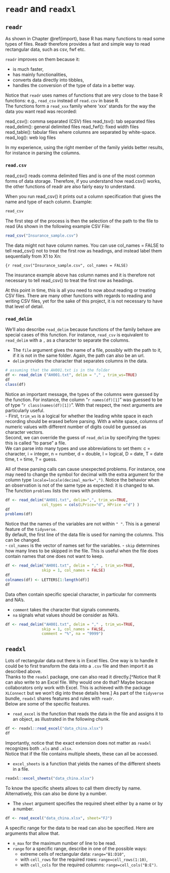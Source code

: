 # `readr`  and `readxl`  {#readr}  
 
 


## `readr`



As shown in Chapter \@ref(import), base R has many functions to read some types of files. Readr therefore provides a fast and simple way to read rectangular data, such as csv, fwf etc. 



`readr` improves on them because it:  

- is much faster,
- has mainly functionalities,
- converts data directly into tibbles,
- handles the conversion of the type of data in a better way.


Notice that `readr` uses names of functions that are very close to the base R functions: e.g., `read_csv` instead of `read.csv` in base R.    
The functions form  a `read_xxx` family where 'xxx' stands for the way the data you want read was recorded:

read_csv(): comma separated (CSV) files
read_tsv(): tab separated files
read_delim(): general delimited files
read_fwf(): fixed width files
read_table(): tabular files where columns are separated by white-space.
read_log(): web log files

In my experience, using the right member of the family yields better results, for instance in parsing the columns.

### `read.csv`

read_csv() reads comma delimited files and is one of the most common forms of data storage. Therefore, if you understand how read.csv() works, the other functions of readr are also fairly easy to understand. 

When you run read_csv() it prints out a column specification that gives the name and type of each column. Example:

```r
read_csv
```

The first step of the process is then the selection of the path to the file to read (As shown in the following example CSV File:

```r
read_csv("Insurance_sample.csv")
```

The data might not have column names. You can use col_names = FALSE to tell read_csv() not to treat the first row as headings, and instead label them sequentially from X1 to Xn:

```{r
read_csv("Insurance_sample.csv", col_names = FALSE)
```

The insurance example above has column names and it is therefore not necessary to tell read_csv() to treat the first row as headings.

At this point in time, this is all you need to now about reading or treating CSV files. There are many other functions with regards to reading and writing CSV files, yet for the sake of this project, it is not necessary to have that level of detail.

### `read_delim`  

We'll also describe `read_delim` because functions of the family behave are special cases of this function. For instance, `read_csv` is equivalent to `read_delim` with a `,` as a character to separate the columns.  

- The `file` argument gives the name of a file, possibly with the path to it, if it is not in the same folder. Again, the path can also be an url.  
- `delim` provides the character that separates columns in the data.


```r
# assuming that the AH001.txt is in the folder
df <- read_delim ("AH001.txt", delim = "," , trim_ws=TRUE)
df
class(df)
```

Notice an important message, the types of the columns were guessed by the function. For instance, the column "`r names(df)[1]`" was guessed to be of type "`r class(names(df)[1])`". With that respect, the next arguments are particularly useful.    
- First, `trim_ws` is a logical for whether the leading white space in each recording should be erased before parsing. With a white space, columns of numeric values with different number of digits could be guessed as character vectors.  
Second, we can override the guess of `read_delim` by specifying the types: this is called "to parse" a file.  
We can parse into many types and use abbreviations to set them: c = character, i = integer, n = number, d = double, l = logical, D = date, T = date time, t = time, ? = guess.

All of these parsing calls can cause unexpected problems. For instance, one may need to change the symbol for decimal with the extra argument for the column type `locale=locale(decimal_mark=",")`. 
Notice the behavior when an observation is not of the same type as expected: it is changed to `NA`.  
The function `problems` lists the rows with problems.

```r
df <- read_delim("AH001.txt", delim=",", trim_ws=TRUE,
                col_types = cols(LPrice="d", HPrice ="d") )
df
problems(df)
```

Notice that the names of the variables are not within `" "`. This is a general feature of the `tidyverse`.   
By default, the first line of the data file is used for naming the columns. This can be changed.  
- `col_names` is the vector of names set for the variables.
- `skip` determines how many lines to be skipped in the file. This is useful when the file does contain names that one does not want to keep.

```r
df <- read_delim("AH001.txt", delim = "," , trim_ws=TRUE,
                skip = 1, col_names = FALSE)
df
colnames(df) <- LETTERS[1:length(df)]
df
```

Data often contain specific special character, in particular for comments and NA's.

- `comment` takes the character that signals comments.
- `na` signals what values should be consider as NA's.


```r
df <- read_delim("AH001.txt", delim = "," , trim_ws=TRUE,
                skip = 1, col_names = FALSE, 
                comment = "%", na = "9999")
```



## `readxl`

Lots of rectangular data out there is in Excel files. One way is to handle it could be to first transform the data into a `.csv` file and then import it as described above.  
Thanks to the `readxl` package, one can also read it directly.[^Notice that R can also write to an Excel file. Why would one do that? Maybe because collaborators only work with Excel. This is achieved with the package `XLConnect` but we won't dig into these details here.]
As part of the `tidyverse` bundle, `readxl` shares features and rules with `readr`.   
Below are some of the specific features.  

- `read_excel` is the function that reads the data in the file and assigns it to an object, as illustrated in the following chunk.

```r
df <- readxl::read_excel("data_china.xlsx")
df 
```
Importantly, notice that the exact extension does not matter as `readxl` recognizes both `.xls` and `.xlsx`.  
Notice that if the file contains multiple sheets, these can all be accessed.

- `excel_sheets` is a function that yields the names of the different sheets in a file.  

```r
readxl::excel_sheets("data_china.xlsx")
```

To know the specific sheets allows to call them directly by name. Alternatively, this can also be done by a number.

- The `sheet` argument specifies the required sheet either by a name or by a number.
```r
df <- read_excel("data_china.xlsx", sheet="FJ") 
```

A specific range for the data to be read can also be specified. Here are arguments that allow that.  

- `n_max` for the maximum number of line to be read.
- `range` for a specific range, describe in one of the possible ways:
  - extreme cells of rectangular data: `range="B1:D10"`,
  - with `cell_rows` for the required rows: `range=cell_rows(1:10)`,
  - with `cell_cols` for the required columns: `range=cell_cols("B:E")`.












